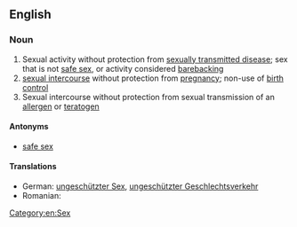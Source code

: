 ==English==
{{wikipedia}}

===Noun===
{{en-noun|-|sg=[[unprotected]] [[sex]]}}

# Sexual activity without protection from [[sexually transmitted disease]]; sex that is not [[safe sex]], or activity considered [[barebacking]]
# [[sexual intercourse]] without protection from [[pregnancy]]; non-use of [[birth control]]
# Sexual intercourse without protection from sexual transmission of an [[allergen]] or [[teratogen]]

====Antonyms====
* [[safe sex]]

====Translations====
* German: [[ungeschützter Sex]], [[ungeschützter Geschlechtsverkehr]]
* Romanian: {{t|ro|sex neprotejat|n}}

[[Category:en:Sex]]